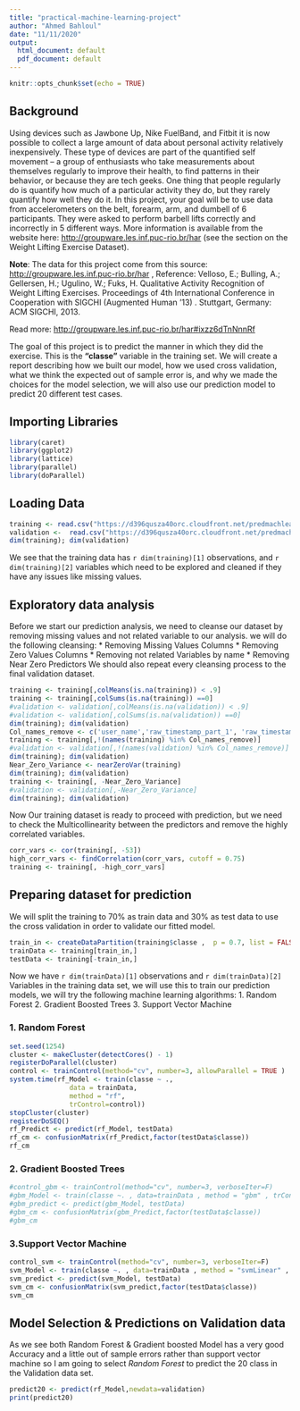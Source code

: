 ```yaml
---
title: "practical-machine-learning-project"
author: "Ahmed Bahloul"
date: "11/11/2020"
output:
  html_document: default
  pdf_document: default
---
```


```r
knitr::opts_chunk$set(echo = TRUE)
```

## Background

Using devices such as Jawbone Up, Nike FuelBand, and Fitbit it is now possible to collect a large amount of data about personal activity relatively inexpensively. These type of devices are part of the quantified self movement – a group of enthusiasts who take measurements about themselves regularly to improve their health, to find patterns in their behavior, or because they are tech geeks. One thing that people regularly do is quantify how much of a particular activity they do, but they rarely quantify how well they do it. In this project, your goal will be to use data from accelerometers on the belt, forearm, arm, and dumbell of 6 participants. They were asked to perform barbell lifts correctly and incorrectly in 5 different ways. More information is available from the website here: <http://groupware.les.inf.puc-rio.br/har> (see the section on the Weight Lifting Exercise Dataset).

**Note**: The data for this project come from this source: <http://groupware.les.inf.puc-rio.br/har> , Reference: Velloso, E.; Bulling, A.; Gellersen, H.; Ugulino, W.; Fuks, H. Qualitative Activity Recognition of Weight Lifting Exercises. Proceedings of 4th International Conference in Cooperation with SIGCHI (Augmented Human '13) . Stuttgart, Germany: ACM SIGCHI, 2013.

Read more: <http://groupware.les.inf.puc-rio.br/har#ixzz6dTnNnnRf>


The goal of this project is to predict the manner in which they did the exercise. This is the **"classe"** variable in the training set. We will create a report describing how we built our model, how we used cross validation, what we think the expected out of sample error is, and why we made the choices for the model selection,  we will also use our prediction model to predict 20 different test cases.

## Importing Libraries  
```r
library(caret)
library(ggplot2)
library(lattice)
library(parallel)
library(doParallel)

```

## Loading Data 

```r
training <- read.csv("https://d396qusza40orc.cloudfront.net/predmachlearn/pml-training.csv") 
validation <-  read.csv("https://d396qusza40orc.cloudfront.net/predmachlearn/pml-testing.csv")
dim(training); dim(validation)
```

We see that the training data has `r dim(training)[1]` observations,  and `r dim(training)[2]` variables which need to be explored and cleaned if they have any issues like missing values. 

## Exploratory data analysis 

Before we start our prediction analysis, we need to cleanse our dataset by removing missing values and not related variable to our analysis. we will do the following cleansing: 
* Removing Missing Values Columns 
* Removing Zero Values Columns
* Removing not related Variables by name 
* Removing Near Zero Predictors 
We should also repeat every cleansing process to the final validation dataset.  

```r
training <- training[,colMeans(is.na(training)) < .9]
training <- training[,colSums(is.na(training)) ==0]
#validation <- validation[,colMeans(is.na(validation)) < .9]
#validation <- validation[,colSums(is.na(validation)) ==0]
dim(training); dim(validation)
Col_names_remove <- c('user_name','raw_timestamp_part_1', 'raw_timestamp_part_2', 'cvtd_timestamp', 'new_window', 'num_window', 'X')
training <- training[,!(names(training) %in% Col_names_remove)]
#validation <- validation[,!(names(validation) %in% Col_names_remove)]
dim(training); dim(validation)
Near_Zero_Variance <- nearZeroVar(training)
dim(training); dim(validation)
training <- training[, -Near_Zero_Variance]
#validation <- validation[,-Near_Zero_Variance]
dim(training); dim(validation)
```

Now Our training dataset is ready to proceed with prediction, but we need to check the Multicollinearity between the predictors and remove the highly correlated variables. 


``` r
corr_vars <- cor(training[, -53])
high_corr_vars <- findCorrelation(corr_vars, cutoff = 0.75)
training <- training[, -high_corr_vars]
```


## Preparing dataset for prediction

We will split the training to 70% as train data and 30% as test data to use the cross validation in order to validate our fitted model. 

```r
train_in <- createDataPartition(training$classe ,  p = 0.7, list = FALSE)
trainData <- training[train_in,]
testData <- training[-train_in,]
```

Now we have `r dim(trainData)[1]` observations and `r dim(trainData)[2]` Variables in the training data set,  we will use this to train our prediction models, we will try the following machine learning algorithms: 
1.    Random Forest
2.    Gradient Boosted Trees
3.    Support Vector Machine 


### 1.    Random Forest

```r
set.seed(1254)
cluster <- makeCluster(detectCores() - 1)
registerDoParallel(cluster)
control <- trainControl(method="cv", number=3, allowParallel = TRUE )
system.time(rf_Model <- train(classe ~ .,
               data = trainData,
               method = "rf",
               trControl=control))
stopCluster(cluster)
registerDoSEQ()
rf_Predict <- predict(rf_Model, testData)
rf_cm <- confusionMatrix(rf_Predict,factor(testData$classe))
rf_cm
```

### 2. Gradient Boosted Trees 

``` r
#control_gbm <- trainControl(method="cv", number=3, verboseIter=F)
#gbm_Model <- train(classe ~. , data=trainData , method = "gbm" , trControl = control_gbm , tuneLength = 5, verbose = F)
#gbm_predict <- predict(gbm_Model, testData)
#gbm_cm <- confusionMatrix(gbm_Predict,factor(testData$classe))
#gbm_cm
```

### 3.Support Vector Machine 

``` r
control_svm <- trainControl(method="cv", number=3, verboseIter=F)
svm_Model <- train(classe ~. , data=trainData , method = "svmLinear" , trControl = control_svm , tuneLength = 5, verbose = F)
svm_predict <- predict(svm_Model, testData)
svm_cm <- confusionMatrix(svm_predict,factor(testData$classe))
svm_cm
```

## Model Selection & Predictions on Validation data 

As we see both Random Forest & Gradient boosted Model has a very good Accuracy and a little out of sample errors rather than support vector machine so I am going to select *Random Forest* to predict the 20 class in the Validation data set. 

``` r
predict20 <- predict(rf_Model,newdata=validation) 
print(predict20)
```
